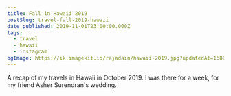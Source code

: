 ```yaml
---
title: Fall in Hawaii 2019
postSlug: travel-fall-2019-hawaii
date_published: 2019-11-01T23:00:00.000Z
tags:
  - travel
  - hawaii
  - instagram
ogImage: https://ik.imagekit.io/rajadain/hawaii-2019.jpg?updatedAt=1686528417805
---
```



A recap of my travels in Hawaii in October 2019. I was there for a week, for my friend Asher Surendran's wedding.

<InstagramEmbed url="https://www.instagram.com/p/B3832j8Dnt4/" />
<InstagramEmbed url="https://www.instagram.com/p/B3_fDYMDYwT/" />
<InstagramEmbed url="https://www.instagram.com/p/B4CQYkXDlgY/" />
<InstagramEmbed url="https://www.instagram.com/p/B4Eg3ZzjeDs/" />
<InstagramEmbed url="https://www.instagram.com/p/B4GTaHBDhsx/" />
<InstagramEmbed url="https://www.instagram.com/p/B4Hg-5ND8av/" />

<script async src="/instagram-embed.js"></script>
